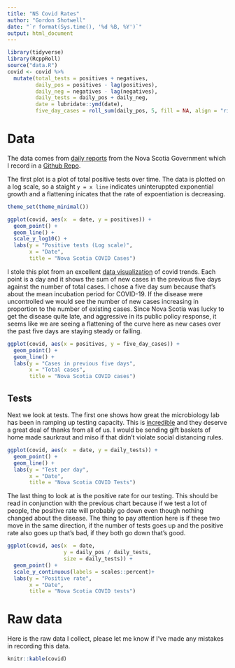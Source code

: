 ```yaml
---
title: "NS Covid Rates"
author: "Gordon Shotwell"
date: "`r format(Sys.time(), '%d %B, %Y')`"
output: html_document
---
```


```r
library(tidyverse)
library(RcppRoll)
source("data.R")
covid <- covid %>% 
  mutate(total_tests = positives + negatives,
         daily_pos = positives - lag(positives),
         daily_neg = negatives - lag(negatives),
         daily_tests = daily_pos + daily_neg,
         date = lubridate::ymd(date),
         five_day_cases = roll_sum(daily_pos, 5, fill = NA, align = "right"))
```
# Data 

The data comes from [daily reports](https://novascotia.ca/coronavirus/#cases) from the Nova Scotia Government which I record in a [Github Repo](https://github.com/GShotwell/ns_covid).

The first plot is a plot of total positive tests over time. The data is plotted on a log scale, so a staight `y = x line` indicates uninteruppted exponential growth and a flattening inicates that the rate of expoentiation is decreasing. 

```r
theme_set(theme_minimal())

ggplot(covid, aes(x  = date, y = positives)) +
  geom_point() +
  geom_line() +
  scale_y_log10() +
  labs(y = "Positive tests (Log scale)",
       x = "Date",
       title = "Nova Scotia COVID Cases") 
```

I stole this plot from an excellent [data visualization](https://aatishb.com/covidtrends/) of covid trends. Each point is a day and it shows the sum of new cases in the previous five days against the number of total cases. I chose a five day sum because that's about the mean incubation period for COVID-19. If the disease were uncontrolled we would see the number of new cases increasing in proportion to the number of existing cases. Since Nova Scotia was lucky to get the disease quite late, and aggressive in its public policy response, it seems like we are seeing a flattening of the curve here as new cases over the past five days are staying steady or falling. 

```r
ggplot(covid, aes(x = positives, y = five_day_cases)) +
  geom_point() +
  geom_line() +
  labs(y = "Cases in previous five days",
       x = "Total cases",
       title = "Nova Scotia COVID cases")
```

## Tests

Next we look at tests. The first one shows how great the microbiology lab has been in ramping up testing capacity. This is [incredible](https://www.cbc.ca/news/canada/nova-scotia/covid-19-microbiology-lab-testing-health-care-1.5515115) and they deserve a great deal of thanks from all of us. I would be sending gift baskets of home made saurkraut and miso if that didn't violate social distancing rules.

```r
ggplot(covid, aes(x  = date, y = daily_tests)) +
  geom_point() +
  geom_line() +
  labs(y = "Test per day",
       x = "Date",
       title = "Nova Scotia COVID Tests") 
```

The last thing to look at is the positive rate for our testing. This should be read in conjunction with the previous chart because if we test a lot of people, the positive rate will probably go down even though nothing changed about the disease. The thing to pay attention here is if these two move in the same direction, if the number of tests goes up and the positive rate also goes up that's bad, if they both go down that's good.

```r
ggplot(covid, aes(x  = date, 
                  y = daily_pos / daily_tests,
                  size = daily_tests)) +
  geom_point() +
  scale_y_continuous(labels = scales::percent)+
  labs(y = "Positive rate",
       x = "Date",
       title = "Nova Scotia COVID tests") 
```


# Raw data

Here is the raw data I collect, please let me know if I've made any mistakes in recording this data. 

```r
knitr::kable(covid)
```


